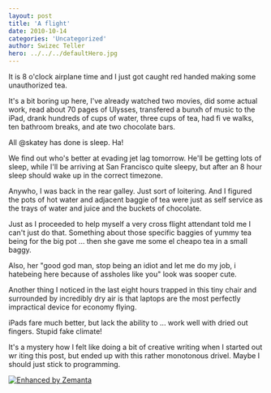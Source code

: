 ```yaml
---
layout: post
title: 'A flight'
date: 2010-10-14
categories: 'Uncategorized'
author: Swizec Teller
hero: ../../../defaultHero.jpg
---
```

<!-- p.p1 {margin: 0.0px 0.0px 0.0px 0.0px; font: 13.0px Arial} p.p2 {margin: 0.0px 0.0px 0.0px 0.0px; font: 13.0px Arial; min-height: 15.0px} -->

It is 8 o'clock airplane time and I just got caught red handed making some unauthorized tea.



It's a bit boring up here, I've already watched two movies, did some actual work, read about 70 pages of Ulysses, transfered a bunxh of music to the iPad, drank hundreds of cups of water, three cups of tea, had fi ve walks, ten bathroom breaks, and ate two chocolate bars.



All @skatey has done is sleep. Ha!



We find out who's better at evading jet lag tomorrow. He'll be getting lots of sleep, while I'll be arriving at San Francisco quite sleepy, but after an 8 hour sleep should wake up in the correct timezone.



Anywho, I was back in the rear galley. Just sort of loitering. And I figured the pots of hot water and adjacent baggie of tea were just as self service as the trays of water and juice and the buckets of chocolate.



Just as I proceeded to help myself a very cross flight attendant told me I can't just do that. Something about those specific baggies of yummy tea being for the big pot ... then she gave me some el cheapo tea in a small baggy.



Also, her "good god man, stop being an idiot and let me do my job, i hatebeing here because of assholes like you" look was sooper cute.



Another thing I noticed in the last eight hours trapped in this tiny chair and surrounded by incredibly dry air is that laptops are the most perfectly impractical device for economy flying.



iPads fare much better, but lack the ability to ... work well with dried out fingers. Stupid fake climate!



It's a mystery how I felt like doing a bit of creative writing when I started out wr iting this post, but ended up with this rather monotonous drivel. Maybe I should just stick to programming.

[![Enhanced by Zemanta](http://img.zemanta.com/zemified_e.png?x-id=fc430327-b2c2-4590-9a0a-3286e69b92d0)](http://www.zemanta.com/ "Enhanced by Zemanta")